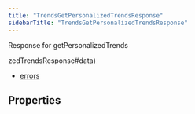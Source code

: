```yaml
---
title: "TrendsGetPersonalizedTrendsResponse"
sidebarTitle: "TrendsGetPersonalizedTrendsResponse"
---
```


Response for getPersonalizedTrends

zedTrendsResponse#data)
- [errors](/xdks/typescript/reference/interfaces/TrendsGetPersonalizedTrendsResponse#errors)

## Properties

<ResponseField name="data" type="`any`[]">

</ResponseField>



<ResponseField name="errors" type="`any`[]">

</ResponseField>

